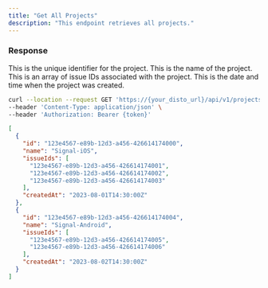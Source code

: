 ```yaml
---
title: "Get All Projects"
description: "This endpoint retrieves all projects."
---
```


### Response

<ResponseField name="id" type="string">
  This is the unique identifier for the project.
</ResponseField>
<ResponseField name="name" type="string">
  This is the name of the project.
</ResponseField>
<ResponseField name="issueIds" type="array">
  This is an array of issue IDs associated with the project.
</ResponseField>
<ResponseField name="createdAt" type="string">
  This is the date and time when the project was created.
</ResponseField>

<RequestExample>

```bash Example Request
curl --location --request GET 'https://{your_disto_url}/api/v1/projects' \
--header 'Content-Type: application/json' \
--header 'Authorization: Bearer {token}'
```

</RequestExample>

<ResponseExample>

```json Response
[
  {
    "id": "123e4567-e89b-12d3-a456-426614174000",
    "name": "Signal-iOS",
    "issueIds": [
      "123e4567-e89b-12d3-a456-426614174001",
      "123e4567-e89b-12d3-a456-426614174002",
      "123e4567-e89b-12d3-a456-426614174003"
    ],
    "createdAt": "2023-08-01T14:30:00Z"
  },
  {
    "id": "123e4567-e89b-12d3-a456-426614174004",
    "name": "Signal-Android",
    "issueIds": [
      "123e4567-e89b-12d3-a456-426614174005",
      "123e4567-e89b-12d3-a456-426614174006"
    ],
    "createdAt": "2023-08-02T14:30:00Z"
  }
]
```

</ResponseExample>
